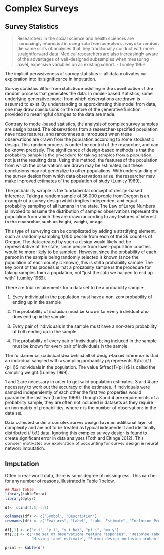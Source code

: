 <!--
This is for including Chapter 1.  Notice that it's also good practice to name your chunk.  This will help you debug potential issues as you knit.  The chunk above is called intro and the one below is called chapter1.  Feel free to change the name of the Rmd file as you wish, but don't forget to change it here from chap1.Rmd.
-->

<!--
The {#rmd-basics} text after the chapter declaration will allow us to link throughout the document back to the beginning of Chapter 1.  These labels will automatically be generated (if not specified) by changing the spaces to hyphens and capital letters to lowercase.  Look for the reference to this label at the beginning of Chapter 2.
-->

# Complex Surveys

## Survey Statistics

> Researchers in the social science and health sciences are increasingly interested in using data from complex surveys to conduct the same sorts of analyses that they traditionally conduct with more straightforward data. Medical researchers are also increasingly aware of the advantages of well-designed subsamples when measuring novel, expensive variables on an existing cohort. - Lumley 1969

The implicit pervasiveness of survey statistics in all data motivates our exploration into its significance in imputation.

Survey statistics differ from statistics modelling in the specification of the random process that generates the data. In model-based statistics, some underlying generative model from which observations are drawn is assumed to exist. By understanding or approximating this model from data, one may draw conclusions on the nature of the generative function provided no meaningful changes to the data are made.

Contrary to model-based statistics, the analysis of complex survey samples are design based. The observations from a researcher-specified population have fixed features, and randomness is introduced when these observations are drawn from the population according to some stochastic design. This random process is under the control of the researcher, and can be known precisely. The significance of design-based methods is that the probability sample is the procedure for taking samples from a population, not just the resulting data. Using this method, the features of the population from which the observations are drawn may be estimated, but these conclusions may not generalize to other populations. With understanding of the survey design from which data observations arise, the researcher may make improved estimates of the population of study (Lumley 1969).

The probability sample is the fundamental concept of design-based inference. Taking a random sample of 36,000 people from Oregon is an example of a survey design which implies independent and equal probability sampling of all humans in the state. The Law of Large Numbers is invoked to assume the distribution of sampled observations represent the population from which they are drawn according to any features of interest to the researcher, such as height, weight, or age.

This type of surveying can be complicated by adding a stratifying element, such as randomly sampling 1,000 people from each of the 36 counties of Oregon. The data created by such a design would likely not be representative of the state, since people from lower-population counties would be more likely to be sampled. However, since the probability of each person in the sample being randomly selected is known (since the population of each county is known), this is still a probability sample. The key point of this process is that a probability sample is the procedure for taking samples from a population, not "just the data we happen to end up with" (Lumley 1969).

There are four requirements for a data set to be a probability sample:

1. Every individual in the population must have a non-zero probability of ending up in the sample.

2. The probability of inclusion must be known for every individual who does end up in the sample.

3. Every pair of individuals in the sample must have a non-zero probability of both ending up in the sample.

4. The probability of every pair of individuals being included in the sample must be known for every pair of individuals in the sample.

The fundamental statistical idea behind all of design-based inference is that an individual sampled with a sampling probability $pi_i$ represents $\frac{1}{pi_i}$ individuals in the population. The value $\frac{1}{pi_i}$ is called the sampling weight (Lumley 1969).

1 and 2 are necessary in order to get valid population estimates, 3 and 4 are necessary to work out the accuracy of the estimates. If individuals were sampled independently of each other the first two properties would guarantee the last two (Lumley 1969). Though 3 and 4 are requirements of a probability sample, they are often not included in datasets as they require an nxn matrix of probabilities, where n is the number of observations in the data set.

Data collected under a complex survey design have an additional layer of complexity and are not to be treated as typical independent and identically distributed (*i.i.d.*) data. Ignoring this complex survey design is found to create significant error in data analyses (Toth and Eltinge 2012). This concern motivates our exploration of accounting for survey design in neural network imputation.

## Imputation

Often in real-world data, there is some degree of missingness. This can be for any number of reasons, illustrated in Table 1 below.

```{r missingness, echo=FALSE, cache=TRUE}
## Make table
library(kableExtra)
library(dplyr)

df<- cbind(1:5, 1:5)

colnames(df) <- c("Symbol", "Description")
rownames(df) <- c("Features", "Label", "Label Estimate", "Inclusion Probability", "Population Mean")

df[,1] <- c("x_i", "y_i", "y_i hat", "pi_i", "mu_y")
df[,2] <- c("The set of observations feature responses", "Response label", 
            "Missing label estimate", "Survey-design inclusion probability", "True population mean")

print <- kable(df)
```